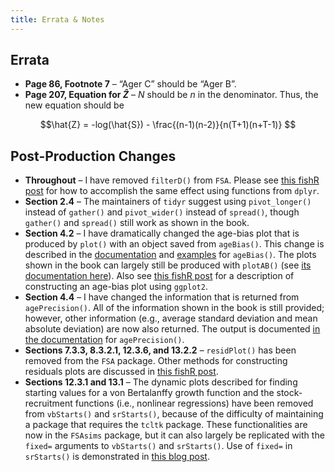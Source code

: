 ```yaml
---
title: Errata & Notes
---
```


## Errata

* **Page 86, Footnote 7** -- "Ager C" should be "Ager B".
* **Page 207, Equation for $\hat{Z}$** -- $N$ should be $n$ in the denominator.  Thus, the new equation should be

$$\hat{Z} = -log(\hat{S}) - \frac{(n-1)(n-2)}{n(T+1)(n+T-1)} $$


## Post-Production Changes

* **Throughout** -- I have removed `filterD()` from `FSA`. Please see [this fishR post](https://fishr-core-team.github.io/fishR/blog/posts/2021-5-26_filterD-replacement/) for how to accomplish the same effect using functions from `dplyr`.
* **Section 2.4** -- The maintainers of `tidyr` suggest using `pivot_longer()` instead of `gather()` and `pivot_wider()` instead of `spread()`, though `gather()` and `spread()` still work as shown in the book.
* **Section 4.2** -- I have dramatically changed the age-bias plot that is produced by `plot()` with an object saved from `ageBias()`. This change is described in the [documentation](https://fishr-core-team.github.io/FSA/reference/ageBias.html) and [examples](https://fishr-core-team.github.io/FSA/reference/ageBias.html#examples) for `ageBias()`. The plots shown in the book can largely still be produced with `plotAB()` (see [its documentation here](https://fishr-core-team.github.io/FSA/reference/plotAB.html)). Also see [this fishR post](https://fishr-core-team.github.io/fishR/blog/posts/2021-3-15-AgeBiasPlots/) for a description of constructing an age-bias plot using `ggplot2`.
* **Section 4.4** -- I have changed the information that is returned from `agePrecision()`. All of the information shown in the book is still provided; however, other information (e.g., average standard deviation and mean absolute deviation) are now also returned. The output is documented [in the documentation](https://fishr-core-team.github.io/FSA/reference/agePrecision.html) for `agePrecision()`.
* **Sections 7.3.3, 8.3.2.1, 12.3.6, and 13.2.2** -- `residPlot()` has been removed from the `FSA` package. Other methods for constructing residuals plots are discussed in [this fishR post](https://fishr-core-team.github.io/fishR/blog/posts/2021-6-1_residPlot-replacement/).
* **Sections 12.3.1 and 13.1** -- The dynamic plots described for finding starting values for a von Bertalanffy growth function and the stock-recruitment functions (i.e., nonlinear regressions) have been removed from `vbStarts()` and `srStarts()`, because of the difficulty of maintaining a package that requires the `tcltk` package. These functionalities are now in the `FSAsims` package, but it can also largely be replicated with the `fixed=` arguments to `vbStarts()` and `srStarts()`. Use of `fixed=` in `srStarts()` is demonstrated in [this blog post](https://fishr-core-team.github.io/fishR/blog/posts/2017-12-12_StockRecruit_Graph_Questions/).
